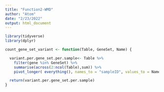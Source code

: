 ```yaml
---
title: "Function2-WMD"
author: "Atom"
date: "2/23/2022"
output: html_document
---
```


```r
library(tidyverse)
library(dplyr)

count_gene_set_variant <- function(Table, GeneSet, Name) {

  variant.per.gene_set.per.sample<- Table %>%
    filter(gene %in% GeneSet) %>%
    summarise(across(2:ncol(Table),sum)) %>%
    pivot_longer( everything(), names_to = "sampleID", values_to = Name)

  return(variant.per.gene_set.per.sample)
}
```









